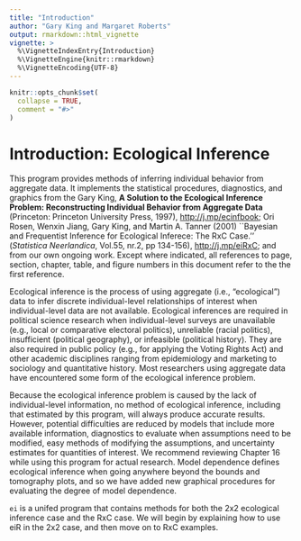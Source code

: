 ```yaml
---
title: "Introduction"
author: "Gary King and Margaret Roberts"
output: rmarkdown::html_vignette
vignette: >
  %\VignetteIndexEntry{Introduction}
  %\VignetteEngine{knitr::rmarkdown}
  %\VignetteEncoding{UTF-8}
---
```


```r
knitr::opts_chunk$set(
  collapse = TRUE,
  comment = "#>"
)
```

# Introduction: Ecological Inference

This program provides methods of inferring individual behavior from
aggregate data. It implements the statistical procedures, diagnostics,
and graphics from the Gary King, **A Solution to the Ecological
  Inference Problem: Reconstructing Individual Behavior from Aggregate
  Data** (Princeton: Princeton University Press, 1997),
[http://j.mp/ecinfbook](http://j.mp/ecinfbook); Ori Rosen, Wenxin Jiang, Gary King, and
Martin A. Tanner (2001) ``Bayesian and Frequentist Inference for
Ecological Inferece: The RxC Case.'' (*Statistica Neerlandica*,
Vol.55, nr.2, pp 134-156), [http://j.mp/eiRxC](http://j.mp/eiRxC); and from our own
ongoing work.  Except where indicated, all references to page,
section, chapter,
table, and figure numbers in this document refer to the the first reference.

Ecological inference is the process of using aggregate
(i.e., "ecological") data to infer discrete individual-level
relationships of interest when individual-level data are not
available.  Ecological inferences are required in political science
research when individual-level surveys are unavailable (e.g., local or
comparative electoral politics), unreliable (racial politics),
insufficient (political geography), or infeasible (political history).
They are also required in public policy (e.g., for applying the Voting
Rights Act) and other academic disciplines ranging from epidemiology
and marketing to sociology and quantitative history. Most researchers
using aggregate data have encountered some form of the ecological inference problem.

Because the ecological inference problem is caused by the
lack of individual-level information, no method of ecological
inference, including that estimated by this program, will always
produce accurate results.  However, potential difficulties are reduced
by models that include more available information, diagnostics to
evaluate when assumptions need to be modified, easy methods of
modifying the assumptions, and uncertainty estimates for quantities of
interest.  We recommend reviewing Chapter 16 while using this program
for actual research.  Model dependence defines ecological inference
when going anywhere beyond the bounds and tomography plots, and so we
have added new graphical procedures for evaluating the degree of model dependence.

`ei` is a unifed program that contains methods for
both the 2x2 ecological inference case and the RxC case.  We will
begin by explaining how to use eiR in the 2x2 case, and then move on
to RxC examples.


